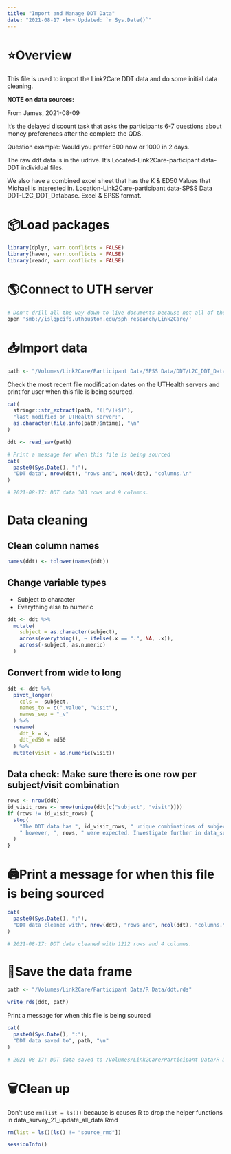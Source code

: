 ```yaml
---
title: "Import and Manage DDT Data"
date: "2021-08-17 <br> Updated: `r Sys.Date()`"
---
```


# ⭐️Overview

This file is used to import the Link2Care DDT data and do some initial data cleaning. 

**NOTE on data sources:**

From James, 2021-08-09

It’s the delayed discount task that asks the participants 6-7 questions about money preferences after the complete the QDS. 

Question example:
Would you prefer 500 now or 1000 in 2 days.

The raw ddt data is in the udrive. It’s Located-Link2Care-participant data-DDT individual files.

We also have a combined excel sheet that has the K & ED50 Values that Michael is interested in.  Location-Link2Care-participant data-SPSS Data DDT-L2C_DDT_Database. Excel & SPSS format. 


# 📦Load packages

```r
library(dplyr, warn.conflicts = FALSE)
library(haven, warn.conflicts = FALSE)
library(readr, warn.conflicts = FALSE)
```


# 🌎Connect to UTH server 

```bash
# Don't drill all the way down to live documents because not all of the data is in live documents.
open 'smb://islgpcifs.uthouston.edu/sph_research/Link2Care/'
```


# 📥Import data 

```r
path <- "/Volumes/Link2Care/Participant Data/SPSS Data/DDT/L2C_DDT_Database_1.sav"
```

Check the most recent file modification dates on the UTHealth servers and print for user when this file is being sourced.

```r
cat(
  stringr::str_extract(path, "([^/]+$)"),
  "last modified on UTHealth server:",
  as.character(file.info(path)$mtime), "\n"
)
```

```r
ddt <- read_sav(path)

# Print a message for when this file is being sourced
cat(
  paste0(Sys.Date(), ":"),
  "DDT data", nrow(ddt), "rows and", ncol(ddt), "columns.\n"
)

# 2021-08-17: DDT data 303 rows and 9 columns.
```


# Data cleaning

## Clean column names 

```r
names(ddt) <- tolower(names(ddt))
```

## Change variable types

* Subject to character   
* Everything else to numeric    

```r
ddt <- ddt %>% 
  mutate(
    subject = as.character(subject),
    across(everything(), ~ ifelse(.x == ".", NA, .x)),
    across(-subject, as.numeric)
  )
```

## Convert from wide to long

```r
ddt <- ddt %>% 
  pivot_longer(
    cols = -subject,
    names_to = c(".value", "visit"),
    names_sep = "_v"
  ) %>% 
  rename(
    ddt_k = k,
    ddt_ed50 = ed50
  ) %>% 
  mutate(visit = as.numeric(visit))
```

## Data check: Make sure there is one row per subject/visit combination

```r
rows <- nrow(ddt)
id_visit_rows <- nrow(unique(ddt[c("subject", "visit")]))
if (rows != id_visit_rows) {
  stop(
    "The DDT data has ", id_visit_rows, " unique combinations of subject and vist;", 
    " however, ", rows, " were expected. Investigate further in data_survey_07_ddt_import.Rmd"
  )
}
```


# 🖨Print a message for when this file is being sourced

```r
cat(
  paste0(Sys.Date(), ":"),
  "DDT data cleaned with", nrow(ddt), "rows and", ncol(ddt), "columns.\n"
)

# 2021-08-17: DDT data cleaned with 1212 rows and 4 columns.
```


# 💾Save the data frame

```r
path <- "/Volumes/Link2Care/Participant Data/R Data/ddt.rds"
```

```r
write_rds(ddt, path)
```

Print a message for when this file is being sourced

```r
cat(
  paste0(Sys.Date(), ":"),
  "DDT data saved to", path, "\n"
)

# 2021-08-17: DDT data saved to /Volumes/Link2Care/Participant Data/R Data/ddt.rds 
```


# 🗑Clean up

Don't use `rm(list = ls())` because is causes R to drop the helper functions in data_survey_21_update_all_data.Rmd

```r
rm(list = ls()[ls() != "source_rmd"])
```

```r
sessionInfo()
```